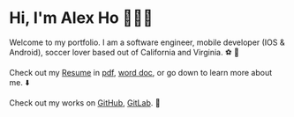 # Hi, I'm Alex Ho 🙋🏻‍♂️

Welcome to my portfolio. I am a software engineer, mobile developer (IOS & Android), soccer lover based out of California and Virginia. ⚽️ 🤗 

Check out my [Resume](https://raw.githubusercontent.com/hho114/resume/master/huy_ho_resume.pdf) in [pdf](https://raw.githubusercontent.com/hho114/resume/master/huy_ho_resume.pdf), [word doc](https://github.com/hho114/resume/blob/master/huy_ho_resume.docx?raw=true), or go down to learn more about me. ⬇️

Check out my works on [GitHub](https://github.com/hho114), [GitLab](https://gitlab.com/hho114). 🤪

<!-- ![Yep](https://camo.githubusercontent.com/bb27b9c1df90df738e91a54665d3adb08f60583fad2f266ffbde14508e6dc918/68747470733a2f2f692e70696e696d672e636f6d2f6f726967696e616c732f65342f32362f37302f65343236373032656466383734623138316163656431653266613563366364652e676966) -->